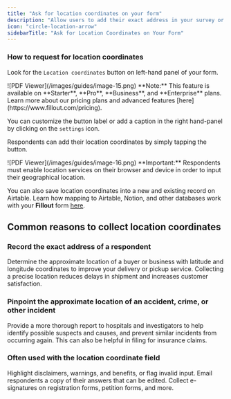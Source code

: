 ```yaml
---
title: "Ask for location coordinates on your form"
description: "Allow users to add their exact address in your survey or form."
icon: "circle-location-arrow"
sidebarTitle: "Ask for Location Coordinates on Your Form"
---
```


### How to request for location coordinates

Look for the `Location coordinates` button on left-hand panel of your form.

<Frame>
  ![PDF Viewer](/images/guides/image-15.png)
</Frame>

<Note>
  **Note:** This feature is available on **Starter**, **Pro**, **Business**, and **Enterprise** plans. Learn more about our pricing plans and advanced features [here](https://www.fillout.com/pricing).
</Note>

You can customize the button label or add a caption in the right hand-panel by clicking on the `settings` icon.

Respondents can add their location coordinates by simply tapping the button.

<Frame>
  ![PDF Viewer](/images/guides/image-16.png)
</Frame>

<Check>
  **Important:** Respondents must enable location services on their browser and device in order to input their geographical location.
</Check>

You can also save location coordinates into a new and existing record on Airtable. Learn how mapping to Airtable, Notion, and other databases work with your **Fillout** form [here](/address).

## Common reasons to collect location coordinates

### Record the exact address of a respondent

Determine the approximate location of a buyer or business with latitude and longitude coordinates to improve your delivery or pickup service. Collecting a precise location reduces delays in shipment and increases customer satisfaction.

### Pinpoint the approximate location of an accident, crime, or other incident

Provide a more thorough report to hospitals and investigators to help identify possible suspects and causes, and prevent similar incidents from occurring again. This can also be helpful in filing for insurance claims.

### Often used with the location coordinate field

<CardGroup cols={3}>
  <Card title="Add a banner within your form" icon="triangle-exclamation" iconType="regular" color="#FFC738" href="/banners">
    Highlight disclaimers, warnings, and benefits, or flag invalid input.
  </Card>
  <Card title="Respondent notification email" icon="bell" iconType="regular" color="#FFC738" href="/respondent-emails">
    Email respondents a copy of their answers that can be edited.
  </Card>
  <Card title="Add e-signatures to your form" icon="file-signature" iconType="regular" color="#FFC738" href="/esignatures">
    Collect e-signatures on registration forms, petition forms, and more.
  </Card>
</CardGroup>
